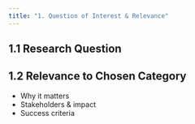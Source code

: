 ```yaml
---
title: "1. Question of Interest & Relevance"
---
```


## 1.1 Research Question

## 1.2 Relevance to Chosen Category
- Why it matters
- Stakeholders & impact
- Success criteria
